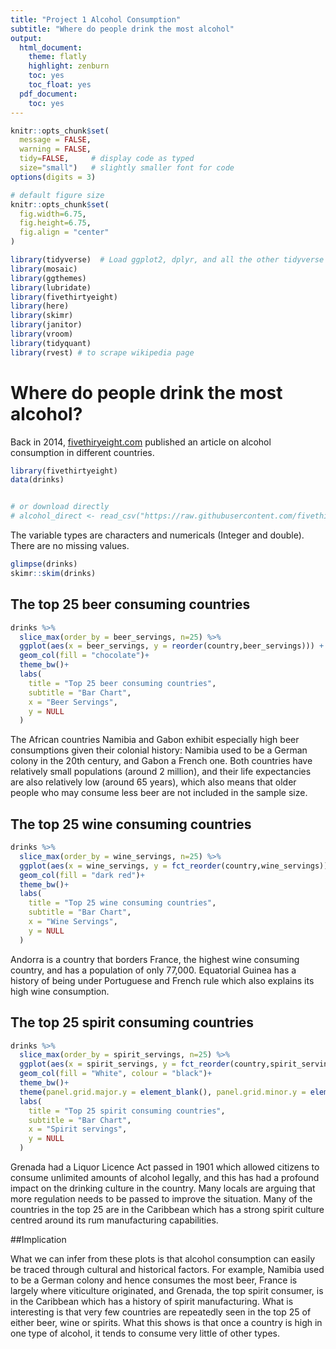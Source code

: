 ```yaml
---
title: "Project 1 Alcohol Consumption"
subtitle: "Where do people drink the most alcohol"
output:
  html_document:
    theme: flatly
    highlight: zenburn
    toc: yes
    toc_float: yes
  pdf_document:
    toc: yes
---
```


```r
knitr::opts_chunk$set(
  message = FALSE, 
  warning = FALSE, 
  tidy=FALSE,     # display code as typed
  size="small")   # slightly smaller font for code
options(digits = 3)

# default figure size
knitr::opts_chunk$set(
  fig.width=6.75, 
  fig.height=6.75,
  fig.align = "center"
)
```

```r

library(tidyverse)  # Load ggplot2, dplyr, and all the other tidyverse packages
library(mosaic)
library(ggthemes)
library(lubridate)
library(fivethirtyeight)
library(here)
library(skimr)
library(janitor)
library(vroom)
library(tidyquant)
library(rvest) # to scrape wikipedia page

```

# Where do people drink the most alcohol?

Back in 2014, [fivethiryeight.com](https://fivethirtyeight.com/features/dear-mona-followup-where-do-people-drink-the-most-beer-wine-and-spirits/) published an article on alcohol consumption in different countries.

```r
library(fivethirtyeight)
data(drinks)


# or download directly
# alcohol_direct <- read_csv("https://raw.githubusercontent.com/fivethirtyeight/data/master/alcohol-consumption/drinks.csv")

```


The variable types are characters and numericals (Integer and double). There are no missing values.

```r
glimpse(drinks)
skimr::skim(drinks)


```

## The top 25 beer consuming countries

```r
drinks %>% 
  slice_max(order_by = beer_servings, n=25) %>% 
  ggplot(aes(x = beer_servings, y = reorder(country,beer_servings))) +
  geom_col(fill = "chocolate")+
  theme_bw()+
  labs(
    title = "Top 25 beer consuming countries",
    subtitle = "Bar Chart",
    x = "Beer Servings",
    y = NULL
  )


```



The African countries Namibia and Gabon exhibit especially high beer consumptions given their colonial history: Namibia used to be a German colony in the 20th century, and Gabon a French one. Both countries have relatively small populations (around 2 million), and their life expectancies are also relatively low (around 65 years), which also means that older people who may consume less beer are not included in the sample size. 


## The top 25 wine consuming countries

```r

drinks %>% 
  slice_max(order_by = wine_servings, n=25) %>% 
  ggplot(aes(x = wine_servings, y = fct_reorder(country,wine_servings))) +
  geom_col(fill = "dark red")+
  theme_bw()+
  labs(
    title = "Top 25 wine consuming countries",
    subtitle = "Bar Chart",
    x = "Wine Servings",
    y = NULL
  )


```



Andorra is a country that borders France, the highest wine consuming country, and has a population of only 77,000. Equatorial Guinea has a history of being under Portuguese and French rule which also explains its high wine consumption. 


## The top 25 spirit consuming countries

```r
drinks %>% 
  slice_max(order_by = spirit_servings, n=25) %>% 
  ggplot(aes(x = spirit_servings, y = fct_reorder(country,spirit_servings))) +
  geom_col(fill = "White", colour = "black")+
  theme_bw()+
  theme(panel.grid.major.y = element_blank(), panel.grid.minor.y = element_blank()) +
  labs(
    title = "Top 25 spirit consuming countries",
    subtitle = "Bar Chart",
    x = "Spirit servings",
    y = NULL
  )

```



Grenada had a Liquor Licence Act passed in 1901 which allowed citizens to consume unlimited amounts of alcohol legally, and this has had a profound impact on the drinking culture in the country. Many locals are arguing that more regulation needs to be passed to improve the situation. Many of the countries in the top 25 are in the Caribbean which has a strong spirit culture centred around its rum manufacturing capabilities.


##Implication

What we can infer from these plots is that alcohol consumption can easily be traced through cultural and historical factors. For example, Namibia used to be a German colony and hence consumes the most beer, France is largely where viticulture originated, and Grenada, the top spirit consumer, is in the Caribbean which has a history of spirit manufacturing. What is interesting is that very few countries are repeatedly seen in the top 25 of either beer, wine or spirits. What this shows is that once a country is high in one type of alcohol, it tends to consume very little of other types. 